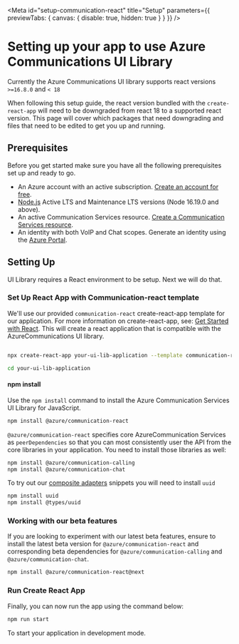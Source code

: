
<Meta
  id="setup-communication-react"
  title="Setup"
  parameters={{ previewTabs: { canvas: { disable: true, hidden: true } } }}
/>

# Setting up your app to use Azure Communications UI Library

Currently the Azure Communications UI library supports react versions `>=16.8.0` and `< 18`

When following this setup guide, the react version bundled with the `create-react-app` will need
to be downgraded from react 18 to a supported react version. This page will cover which packages that need downgrading and files
that need to be edited to get you up and running.

## Prerequisites

Before you get started make sure you have all the following prerequisites set up and ready to go.

- An Azure account with an active subscription. [Create an account for free](https://azure.microsoft.com/free/?WT.mc_id=A261C142F).
- [Node.js](https://nodejs.org/) Active LTS and Maintenance LTS versions (Node 16.19.0 and above).
- An active Communication Services resource. [Create a Communication Services resource](https://docs.microsoft.com/azure/communication-services/quickstarts/create-communication-resource?tabs=windows&pivots=platform-azp).
- An identity with both VoIP and Chat scopes. Generate an identity using the [Azure Portal](https://docs.microsoft.com/azure/communication-services/quickstarts/identity/quick-create-identity).

## Setting Up

UI Library requires a React environment to be setup. Next we will do that.

### Set Up React App with Communication-react template

We'll use our provided `communication-react` create-react-app template for our application. For more information on create-react-app, see: [Get Started with React](https://reactjs.org/docs/create-a-new-react-app.html).
This will create a react application that is compatible with the AzureCommunications UI library.

```bash

npx create-react-app your-ui-lib-application --template communication-react

cd your-ui-lib-application

```

#### npm install

Use the `npm install` command to install the Azure Communication Services UI Library for JavaScript.

```bash
npm install @azure/communication-react
```

`@azure/communication-react` specifies core AzureCommunication Services as `peerDependencies` so that you
can most consistently user the API from the core libraries in your application. You need to install those libraries as well:

```bash
npm install @azure/communication-calling
npm install @azure/communication-chat
```

To try out our [composite adapters](./?path=/docs/quickstarts-composites--page) snippets you will need to install `uuid`

```bash
npm install uuid
npm install @types/uuid
```

### Working with our beta features

If you are looking to experiment with our latest beta features, ensure to install the latest beta version for `@azure/communication-react` and corresponding beta dependencies for `@azure/communication-calling` and `@azure/communication-chat`.

```bash
npm install @azure/communication-react@next
```

### Run Create React App

Finally, you can now run the app using the command below:

```bash
npm run start
```

To start your application in development mode.
